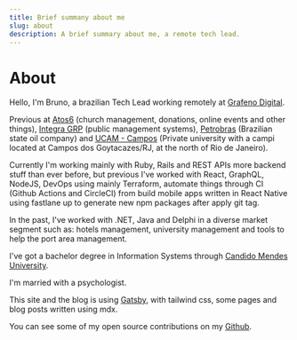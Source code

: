 ```yaml
---
title: Brief summany about me
slug: about
description: A brief summary about me, a remote tech lead.
---
```



# About

Hello, I'm Bruno, a brazilian Tech Lead working remotely at
[Grafeno Digital](https://www.grafeno.digital).

Previous at [Atos6](https://www.atos6.com) (church management, donations, online
events and other things), [Integra GRP](http://integragrp.com.br) (public management
systems), [Petrobras](https://www.petrobras.com) (Brazilian state oil company)
and [UCAM - Campos](https://www.ucam-campos.br) (Private university with
a campi located at Campos dos Goytacazes/RJ, at the north of Rio de Janeiro).

Currently I'm working mainly with Ruby, Rails and REST APIs more backend stuff
than ever before, but previous I've worked with React, GraphQL, NodeJS, DevOps
using mainly Terraform, automate things through CI (Github Actions and CircleCI)
from build mobile apps written in React Native using fastlane up to generate
new npm packages after apply git tag.

In the past, I've worked with .NET, Java and Delphi in a diverse market segment
such as: hotels management, university management and tools to help the port area
management.

I've got a bachelor degree in Information Systems through
[Candido Mendes University](https://www.ucam-campos.br).

I'm married with a psychologist.

This site and the blog is using [Gatsby](https://gatsbyjs.org), with tailwind css, some pages
and blog posts written using mdx.

You can see some of my open source contributions on my [Github](https://github.com/brunoarueira).

